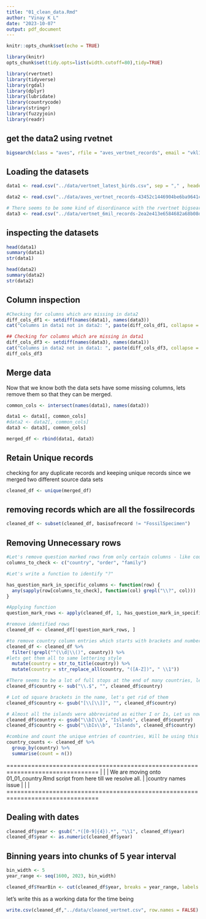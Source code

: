 ```yaml
---
title: "01_clean_data.Rmd"
author: "Vinay K L"
date: "2023-10-07"
output: pdf_document
---
```


```r
knitr::opts_chunk$set(echo = TRUE)
```

```r
library(knitr)
opts_chunk$set(tidy.opts=list(width.cutoff=80),tidy=TRUE)
```

```r
library(rvertnet)
library(tidyverse)
library(rgdal)
library(dplyr)
library(lubridate)
library(countrycode)
library(stringr)
library(fuzzyjoin)
library(readr)
```

## get the data2 using rvetnet
```r
bigsearch(class = "aves", rfile = "aves_vertnet_records", email = "vkl1@lsu.edu") 
```

## Loading the datasets
```r
data1 <- read.csv("../data/vertnet_latest_birds.csv", sep = "," , header = TRUE)
```

```r
data2 <- read.csv("../data/aves_vertnet_records-43452c1446904be6ba9641c86f891234.tsv", sep = "\t", header = TRUE)
```

```r
# There seems to be some kind of disordinance with the rvertnet bigsearch - third request produced larger dataset - let's try and see how it pans out. 
data3 <- read.csv("../data/vertnet_6mil_records-2ea2e413e6584682a68b08d3a56c8493.tsv", sep ="\t", header = TRUE)
```

## inspecting the datasets
```r
head(data1)
summary(data1)
str(data1)
```

```r
head(data2)
summary(data2)
str(data2)
```

## Column inspection 
```r
#Checking for columns which are missing in data2
diff_cols_df1 <- setdiff(names(data1), names(data3))
cat("Columns in data1 not in data2: ", paste(diff_cols_df1, collapse = ", "), "\n")

## Checking for columns which are missing in data1
diff_cols_df3 <- setdiff(names(data3), names(data1))
cat("Columns in data2 not in data1: ", paste(diff_cols_df3, collapse = ", "), "\n")
diff_cols_df3
```

## Merge data
Now that we know both the data sets have some missing columns, lets remove them so that they can be merged. 
```r

common_cols <- intersect(names(data1), names(data3))

data1 <- data1[, common_cols]
#data2 <- data2[, common_cols]
data3 <- data3[, common_cols]

merged_df <- rbind(data1, data3)
```


## Retain Unique records
checking for any duplicate records and keeping unique records since we merged two different source data sets
```r
cleaned_df <- unique(merged_df)
```


## removing records which are all the fossilrecords
```r
cleaned_df <- subset(cleaned_df, basisofrecord != "FossilSpecimen")
```

## Removing Unnecessary rows
```r
#Let's remove question marked rows from only certain columns - like country/family/order
columns_to_check <- c("country", "order", "family")

#Let's write a function to identify "?"

has_question_mark_in_specific_columns <- function(row) {
  any(sapply(row[columns_to_check], function(col) grepl("\\?", col)))
}

#Applying function
question_mark_rows <- apply(cleaned_df, 1, has_question_mark_in_specific_columns)

#remove identified rows
cleaned_df <- cleaned_df[!question_mark_rows, ]
```


```r
#to remove country column entries which starts with brackets and numbers
cleaned_df <- cleaned_df %>%
  filter(!grepl("^(\\d|\\()", country)) %>%
#lets get them all to same lettering style
  mutate(country = str_to_title(country)) %>%
  mutate(country = str_replace_all(country, "([A-Z])", " \\1"))

#There seems to be a lot of full stops at the end of many countries, let's remove them
cleaned_df$country <- sub("\\.$", "", cleaned_df$country)

# Lot od square brackets in the name, let's get rid of them
cleaned_df$country <- gsub("[\\[\\]]", "", cleaned_df$country)

# Almost all the islands were abbreviated as either I or Is, Let us now rename them as Islands
cleaned_df$country <- gsub("\\bI\\b", "Islands", cleaned_df$country)
cleaned_df$country <- gsub("\\bIs\\b", "Islands", cleaned_df$country)
```

```r
#combine and count the unique entries of countries, Will be using this df to cross check and manually validate the country names ~ have run this after every cleaning step w.r.t country name is conducted. 
country_counts <- cleaned_df %>%
  group_by(country) %>%
  summarise(count = n())
```

================================================================================
|                                                                              |
| We are moving onto 01_01_country.Rmd script from here till we resolve all.   | 
|country names issue                                                           |
|                                                                              |
================================================================================

## Dealing with dates
```r
cleaned_df$year <- gsub(".*([0-9]{4}).*", "\\1", cleaned_df$year)
cleaned_df$year <- as.numeric(cleaned_df$year)

```

## Binning years into chunks of 5 year interval
```r
bin_width <- 5
year_range <- seq(1600, 2023, bin_width)
```

```r
cleaned_df$YearBin <- cut(cleaned_df$year, breaks = year_range, labels = year_range[1:(length(year_range)-1)])
```































let's write this as a working data for the time being
```r
write.csv(cleaned_df,"../data/cleaned_vertnet.csv", row.names = FALSE)
```



